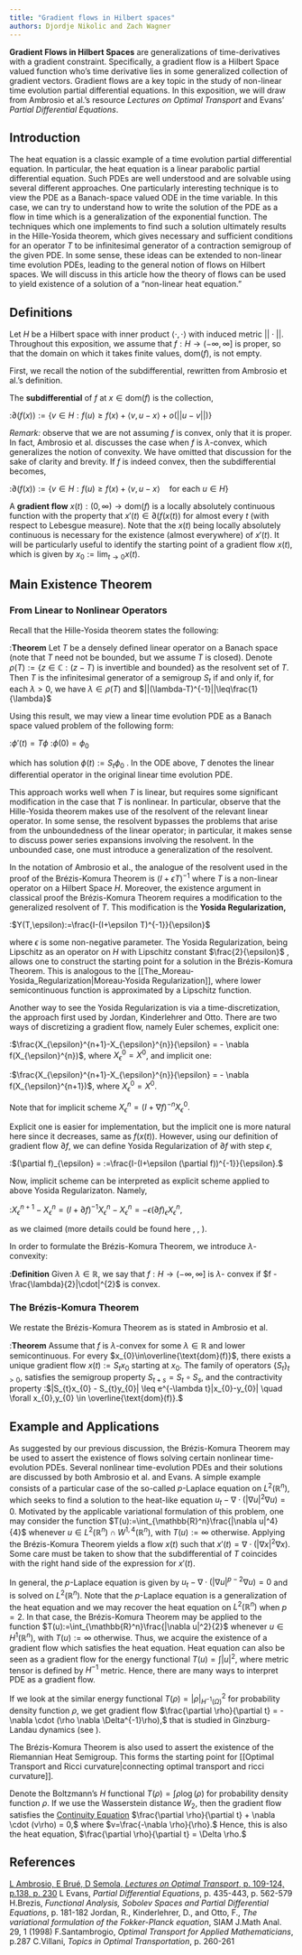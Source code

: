 ```yaml
---
title: "Gradient flows in Hilbert spaces"
authors: Djordje Nikolic and Zach Wagner
---
```


**Gradient Flows in Hilbert Spaces** are generalizations of time-derivatives with a gradient constraint. Specifically, a gradient flow is a Hilbert Space valued function who's time derivative lies in some generalized collection of gradient vectors. Gradient flows are a key topic in the study of non-linear time evolution partial differential equations. In this exposition, we will draw from Ambrosio et al.'s resource *Lectures on Optimal Transport* and Evans' *Partial Differential Equations*.

## Introduction

The heat equation is a classic example of a time evolution partial differential equation. In particular, the heat equation is a linear parabolic partial differential equation. Such PDEs are well understood and are solvable using several different approaches. One particularly interesting technique is to view the PDE as a Banach-space valued ODE in the time variable. In this case, we can try to understand how to write the solution of the PDE as a flow in time which is a generalization of the exponential function. The techniques which one implements to find such a solution ultimately results in the Hille-Yosida theorem, which gives necessary and sufficient conditions for an operator $T$ to be infinitesimal generator of a contraction semigroup of the given PDE<ref name="Evans"/>. In some sense, these ideas can be extended to non-linear time evolution PDEs, leading to the general notion of flows on Hilbert spaces. We will discuss in this article how the theory of flows can be used to yield existence of a solution of a "non-linear heat equation."

## Definitions

Let $H$ be a Hilbert space with inner product $\langle\cdot,\cdot\rangle$ with induced metric $||\cdot||$. Throughout this exposition, we assume that $f:H\rightarrow(-\infty,\infty]$ is proper, so that the domain on which it takes finite values, $\text{dom}(f)$, is not empty.

First, we recall the notion of the subdifferential, rewritten from Ambrosio et al.'s definition<ref name="Ambrosio, Brué, Semola"/>.

The **subdifferential** of $f$ at $x\in\text{dom}(f)$ is the collection,

:$\partial(f(x)):=\left\lbrace v\in H:f(u)\geq f(x)+\langle v,u-x\rangle+o(||u-v||) \right\rbrace$

*Remark:* observe that we are not assuming $f$ is convex, only that it is proper. In fact, Ambrosio et al. discusses the case when $f$ is $\lambda$-convex, which generalizes the notion of convexity. We have omitted that discussion for the sake of clarity and brevity. If $f$ is indeed convex, then the subdifferential becomes,

:$\partial(f(x)):=\left\lbrace v\in H:f(u)\geq f(x)+\langle v,u-x\rangle \quad\text{for each } u\in H\right\rbrace$

A **gradient flow** $x(t):(0,\infty)\rightarrow\text{dom}(f)$ is a locally absolutely continuous function with the property that $x'(t)\in\partial(f(x(t))$ for almost every $t$ (with respect to Lebesgue measure)<ref name="Ambrosio, Brué, Semola"/>. Note that the $x(t)$ being locally absolutely continuous is necessary for the existence (almost everywhere) of $x'(t)$<ref name="Ambrosio, Brué, Semola"/>. It will be particularly useful to identify the starting point of a gradient flow $x(t)$, which is given by $x_0:=\lim_{t\rightarrow 0}x(t)$.

## Main Existence Theorem

### From Linear to Nonlinear Operators

Recall that the Hille-Yosida theorem states the following:

:**Theorem**<ref name="Evans"/> Let $T$ be a densely defined linear operator on a Banach space (note that $T$ need not be bounded, but we assume $T$ is closed). Denote $\rho(T):=\left\lbrace z\in\mathbb{C}:(z-T) \text{ is invertible and bounded}\right\rbrace$ as the resolvent set of $T$. Then $T$ is the infinitesimal generator of a semigroup $S_t$ if and only if, for each $\lambda>0$, we have $\lambda\in\rho(T)$ and $||(\lambda-T)^{-1}||\leq\frac{1}{\lambda}$

Using this result, we may view a linear time evolution PDE as a Banach space valued problem of the following form:

:$\phi'(t)=T\phi$ :$\phi(0)=\phi_0$

which has solution $\phi(t):=S_t\phi_0$<ref name="Evans"/> . In the ODE above, $T$ denotes the linear differential operator in the original linear time evolution PDE.

This approach works well when $T$ is linear, but requires some significant modification in the case that $T$ is nonlinear. In particular, observe that the Hille-Yosida theorem makes use of the resolvent of the relevant linear operator. In some sense, the resolvent bypasses the problems that arise from the unboundedness of the linear operator; in particular, it makes sense to discuss power series expansions involving the resolvent. In the unbounded case, one must introduce a generalization of the resolvent.

In the notation of Ambrosio et al., the analogue of the resolvent used in the proof of the Brézis-Komura Theorem is $(I+\epsilon T)^{-1}$ where $T$ is a non-linear operator on a Hilbert Space $H$<ref name="Ambrosio, Brué, Semola"/>. Moreover, the existence argument in classical proof the Brézis-Komura Theorem requires a modification to the generalized resolvent of $T$. This modification is the **Yosida Regularization,**<ref name="Ambrosio, Brué, Semola"/>

:$Y(T,\epsilon):=\frac{I-(I+\epsilon T)^{-1}}{\epsilon}$

where $\epsilon$ is some non-negative parameter. The Yosida Regularization, being Lipschitz as an operator on $H$ with Lipschitz constant $\frac{2}{\epsilon}$ <ref name="Brezis" />, allows one to construct the starting point for a solution in the Brézis-Komura Theorem.<ref name="Evans"/> This is analogous to the \[\[The_Moreau-Yosida_Regularization\|Moreau-Yosida Regularization\]\], where lower semicontinuous function is approximated by a Lipschitz function.

Another way to see the Yosida Regularization is via a time-discretization, the approach first used by Jordan, Kinderlehrer and Otto<ref name="JKO" />. There are two ways of discretizing a gradient flow, namely Euler schemes, explicit one:

:$\frac{X_{\epsilon}^{n+1}-X_{\epsilon}^{n}}{\epsilon} = - \nabla f(X_{\epsilon}^{n})$, where $X_{\epsilon}^{0} = X^{0}$, and implicit one:

:$\frac{X_{\epsilon}^{n+1}-X_{\epsilon}^{n}}{\epsilon} = - \nabla f(X_{\epsilon}^{n+1})$, where $X_{\epsilon}^{0} = X^{0}.$

Note that for implicit scheme $X_{\epsilon}^{n} = (I + \nabla f)^{-n}X_{\epsilon}^{0}.$

Explicit one is easier for implementation, but the implicit one is more natural here since it decreases, same as $f(x(t)).$ However, using our definition of gradient flow $\partial f$, we can define Yosida Regularization of $\partial f$ with step $\epsilon$,

:$(\partial f)_{\epsilon} = :=\frac{I-(I+\epsilon (\partial f))^{-1}}{\epsilon}.$

Now, implicit scheme can be interpreted as explicit scheme applied to above Yosida Regularizaton. Namely,

:$X_{\epsilon}^{n+1}-X_{\epsilon}^{n} = (I + \partial f)^{-1}X_{\epsilon}^{n} - X_{\epsilon}^{n} = -\epsilon (\partial f)_{\epsilon} X_{\epsilon}^{n},$

as we claimed (more details could be found here <ref name="Santambrogio" />, <ref name="Villani" />, <ref name="Ambrosio, Brué, Semola" /> ).

In order to formulate the Brézis-Komura Theorem, we introduce $\lambda$- convexity:

:**Definition**<ref name="Ambrosio, Brué, Semola"/> Given $\lambda \in \mathbb{R},$ we say that $f:H \rightarrow (-\infty,\infty]$ is $\lambda$- convex if $f - \frac{\lambda}{2}|\cdot|^{2}$ is convex.

### The Brézis-Komura Theorem

We restate the Brézis-Komura Theorem as is stated in Ambrosio et al.

:**Theorem**<ref name="Ambrosio, Brué, Semola"/> Assume that $f$ is $\lambda$-convex for some $\lambda \in \mathbb{R}$ and lower semicontinuous. For every $x_{0}\in\overline{\text{dom}(f)}$, there exists a unique gradient flow $x(t):=S_tx_0$ starting at $x_{0}.$ The family of operators $\left\lbrace S_t\right\rbrace_{t> 0},$ satisfies the semigroup property $S_{t+s} = S_{t} \circ S_{s},$ and the contractivity property :$|S_{t}x_{0} - S_{t}y_{0}| \leq e^{-\lambda t}|x_{0}-y_{0}| \quad \forall x_{0},y_{0} \in \overline{\text{dom}(f)}.$

## Example and Applications

As suggested by our previous discussion, the Brézis-Komura Theorem may be used to assert the existence of flows solving certain nonlinear time-evolution PDEs. Several nonlinear time-evolution PDEs and their solutions are discussed by both Ambrosio et al. and Evans. A simple example consists of a particular case of the so-called $p$-Laplace equation<ref name="Ambrosio, Brué, Semola"/> on $L^2(\mathbb{R}^n)$, which seeks to find a solution to the heat-like equation $u_t-\nabla\cdot(|\nabla u|^2\nabla u)=0$. Motivated by the applicable variational formulation of this problem, one may consider the function $T(u):=\int_{\mathbb{R}^n}\frac{|\nabla u|^4}{4}$ whenever $u\in L^2(\mathbb{R}^n)\cap W^{1,4}(\mathbb{R}^n)$, with $T(u):=\infty$ otherwise. Applying the Brézis-Komura Theorem yields a flow $x(t)$ such that $x'(t)=\nabla\cdot(|\nabla x|^2\nabla x)$. Some care must be taken to show that the subdifferential of $T$ coincides with the right hand side of the expression for $x'(t)$.

In general, the $p$-Laplace equation is given by $u_t-\nabla\cdot(|\nabla u|^{p-2}\nabla u)=0$ and is solved on $L^2(\mathbb{R}^n)$. Note that the $p$-Laplace equation is a generalization of the heat equation and we may recover the heat equation on $L^2(\mathbb{R}^n)$ when $p=2$. In that case, the Brézis-Komura Theorem may be applied to the function $T(u):=\int_{\mathbb{R}^n}\frac{|\nabla u|^2}{2}$ whenever $u\in H^1(\mathbb{R}^n)$, with $T(u):=\infty$ otherwise. Thus, we acquire the existence of a gradient flow which satisfies the heat equation. Heat equation can also be seen as a gradient flow for the energy functional $T(u) = \int |u|^{2},$ where metric tensor is defined by $H^{-1}$ metric. Hence, there are many ways to interpret PDE as a gradient flow.

If we look at the similar energy functional $T(\rho) = |\rho|_{H^{-1}(\Omega)}^{2}$ for probability density function $\rho,$ we get gradient flow $\frac{\partial \rho}{\partial t} = - \nabla \cdot (\rho \nabla \Delta^{-1}\rho),$ that is studied in Ginzburg-Landau dynamics (see <ref name="Villani" />).

The Brézis-Komura Theorem is also used to assert the existence of the Riemannian Heat Semigroup<ref name="Ambrosio, Brué, Semola"/>. This forms the starting point for \[\[Optimal Transport and Ricci curvature\|connecting optimal transport and ricci curvature\]\].

Denote the Boltzmann's $H$ functional $T(\rho) = \int \rho \log(\rho)$ for probability density function $\rho$. If we use the Wasserstein distance $W_{2}$, then the gradient flow satisfies the [Continuity Equation](http://34.106.105.83/wiki/The_continuity_equation_and_Benamour_Brenier_formula) $\frac{\partial \rho}{\partial t} + \nabla \cdot (v\rho) = 0,$ where $v=\frac{-\nabla \rho}{\rho}.$ Hence, this is also the heat equation, $\frac{\partial \rho}{\partial t} = \Delta \rho.$

## References

<references> <ref name="Ambrosio, Brué, Semola">[L Ambrosio, E Brué, D Semola, *Lectures on Optimal Transport*, p. 109-124, p.138, p. 230](https://link.springer.com/book/10.1007/978-3-030-72162-6)</ref> <ref name="Evans"> L Evans, *Partial Differential Equations*, p. 435-443, p. 562-579</ref> <ref name="Brezis"> H.Brezis, *Functional Analysis, Sobolev Spaces and Partial Differential Equations*, p. 181-182</ref> <ref name="JKO"> Jordan, R., Kinderlehrer, D., and Otto, F., *The variational formulation of the Fokker-Planck equation*, SIAM J.Math Anal. 29, 1 (1998) </ref> <ref name="Santambrogio"> F.Santambrogio, *Optimal Transport for Applied Mathematicians*, p.287 </ref> <ref name="Villani"> C.Villani, *Topics in Optimal Transportation*, p. 260-261 </ref> </references>
